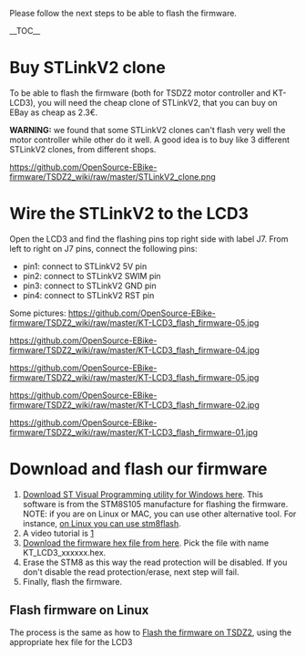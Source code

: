 Please follow the next steps to be able to flash the firmware.

__TOC__

= Buy STLinkV2 clone =

To be able to flash the firmware (both for TSDZ2 motor controller and KT-LCD3), you will need the cheap clone of STLinkV2, that you can buy on EBay as cheap as 2.3€.

'''WARNING:''' we found that some STLinkV2 clones can't flash very well the motor controller while other do it well. A good idea is to buy like 3 different STLinkV2 clones, from different shops. 

[[https://github.com/OpenSource-EBike-firmware/TSDZ2_wiki/raw/master/STLinkV2_clone.png]]

= Wire the STLinkV2 to the LCD3 =

Open the LCD3 and find the flashing pins top right side with label J7. From left to right on J7 pins, connect the  following pins:

* pin1: connect to STLinkV2 5V pin
* pin2: connect to STLinkV2 SWIM pin
* pin3: connect to STLinkV2 GND pin
* pin4: connect to STLinkV2 RST pin

Some pictures:
[[https://github.com/OpenSource-EBike-firmware/TSDZ2_wiki/raw/master/KT-LCD3_flash_firmware-05.jpg]]

[[https://github.com/OpenSource-EBike-firmware/TSDZ2_wiki/raw/master/KT-LCD3_flash_firmware-04.jpg]]

[[https://github.com/OpenSource-EBike-firmware/TSDZ2_wiki/raw/master/KT-LCD3_flash_firmware-05.jpg]]

[[https://github.com/OpenSource-EBike-firmware/TSDZ2_wiki/raw/master/KT-LCD3_flash_firmware-02.jpg]]

[[https://github.com/OpenSource-EBike-firmware/TSDZ2_wiki/raw/master/KT-LCD3_flash_firmware-01.jpg]]

= Download and flash our firmware =
# [https://www.st.com/en/development-tools/stvp-stm32.html Download ST Visual Programming utility for Windows here]. This software is from the STM8S105 manufacture for flashing the firmware. NOTE: if you are on Linux or MAC, you can use other alternative tool. For instance, [https://opensourceebikefirmware.bitbucket.io/development_tsdz2/Various--2018.04.18_-_original_firmware_and_debug_session_using_OpenOCD.html on Linux you can use stm8flash].
# A video tutorial is [https://youtu.be/bxEHDFCaKH8]
# [https://github.com/OpenSource-EBike-firmware/TSDZ2-Smart-EBike/releases Download the firmware hex file from here]. Pick the file with name KT_LCD3_xxxxxx.hex.
# Erase the STM8 as this way the read protection will be disabled. If you don't disable the read protection/erase, next step will fail.
# Finally, flash the firmware.

== Flash firmware on Linux ==

The process is the same as how to [[Flash the firmware on TSDZ2]], using the appropriate hex file for the LCD3